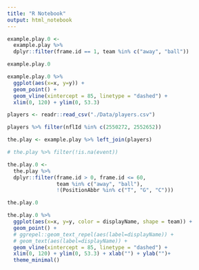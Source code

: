 ```yaml
---
title: "R Notebook"
output: html_notebook
---
```


```r
example.play.0 <-
  example.play %>% 
  dplyr::filter(frame.id == 1, team %in% c("away", "ball"))

example.play.0
```

```r
example.play.0 %>%
  ggplot(aes(x=x, y=y)) +
  geom_point() +
  geom_vline(xintercept = 85, linetype = "dashed") +
  xlim(0, 120) + ylim(0, 53.3)
```

```r
players <- readr::read_csv("./Data/players.csv")
```

```r
players %>% filter(nflId %in% c(2550272, 2552652))
```

```r
the.play <- example.play %>% left_join(players)

# the.play %>% filter(!is.na(event))

the.play.0 <-
  the.play %>% 
  dplyr::filter(frame.id > 0, frame.id <= 60,
                team %in% c("away", "ball"),
                !(PositionAbbr %in% c("T", "G", "C")))

the.play.0
```

```r
the.play.0 %>%
  ggplot(aes(x=x, y=y, color = displayName, shape = team)) +
  geom_point() +
  # ggrepel::geom_text_repel(aes(label=displayName)) +
  # geom_text(aes(label=displayName)) +
  geom_vline(xintercept = 85, linetype = "dashed") +
  xlim(0, 120) + ylim(0, 53.3) + xlab("") + ylab("")+
  theme_minimal()
```

